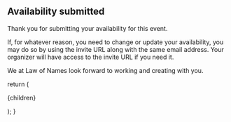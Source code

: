 

## Availability submitted

Thank you for submitting your availability for this event. 

If, for whatever reason, you need to change or update your availability, you may do so by using the invite URL along with the same email address.
Your organizer will have access to the invite URL if you need it.

We at Law of Names look forward to working and creating with you.

  return (
    <div className="flex w-auto justify-center">
      <div className="flex-col justify-center max-w-prose prose">
      <TypographyStylesProvider>
        {children}
      </TypographyStylesProvider>
      </div>
    </div>

);
}
